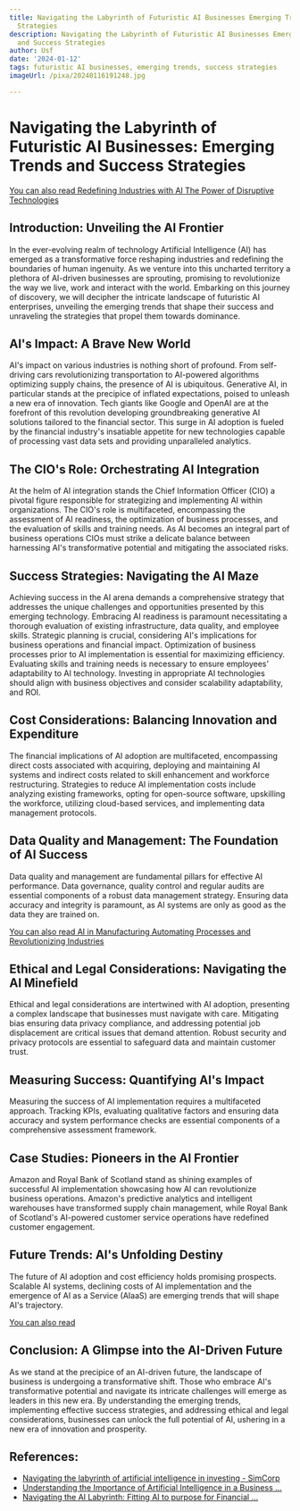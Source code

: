```yaml
---
title: Navigating the Labyrinth of Futuristic AI Businesses Emerging Trends and Success
  Strategies
description: Navigating the Labyrinth of Futuristic AI Businesses Emerging Trends
  and Success Strategies
author: Usf
date: '2024-01-12'
tags: futuristic AI businesses, emerging trends, success strategies
imageUrl: /pixa/20240116191248.jpg

---
```

# Navigating the  Labyrinth of Futuristic AI Businesses: Emerging Trends and Success Strategies

[You  can also read Redefining  Industries with AI The  Power of Disruptive Technologies](Redefining%20Industries%20with%20AI%20The%20Power%20of%20Disruptive%20Technologies)


## Introduction: Unveiling the AI  Frontier

In the ever-evolving realm of technology Artificial Intelligence (AI) has emerged  as a  transformative force reshaping industries and redefining the boundaries of human  ingenuity. As we venture into this uncharted territory a plethora of AI-driven businesses  are sprouting,  promising  to revolutionize the way  we live, work  and interact with the  world. Embarking on this journey of discovery, we will decipher the intricate  landscape of futuristic AI enterprises, unveiling the emerging trends that shape their success and unraveling  the strategies that propel them towards dominance.

## AI's Impact: A  Brave New World

AI's impact on various industries  is nothing short of profound. From self-driving cars revolutionizing transportation to AI-powered algorithms  optimizing supply chains, the presence of  AI is  ubiquitous. Generative AI, in particular stands  at the precipice  of inflated expectations, poised to unleash  a new era of innovation. Tech giants like  Google and OpenAI are at the forefront of this revolution developing  groundbreaking generative AI  solutions tailored to the financial sector. This surge in AI adoption is fueled by the financial industry's insatiable appetite for new technologies  capable  of processing vast data sets and providing unparalleled  analytics.

## The CIO's Role:  Orchestrating  AI Integration

At  the helm of AI integration stands the Chief Information Officer (CIO) a pivotal figure responsible for strategizing and implementing AI within organizations.  The CIO's role is multifaceted, encompassing the assessment of AI readiness, the optimization of business processes, and the evaluation  of skills and  training needs. As AI becomes an integral part of business operations  CIOs must strike a delicate balance between harnessing AI's transformative potential and mitigating  the associated risks.

## Success Strategies: Navigating the AI Maze

Achieving success in the AI arena demands a comprehensive strategy that addresses the  unique challenges and opportunities presented by this emerging technology. Embracing AI readiness is  paramount necessitating a thorough evaluation of existing  infrastructure, data quality, and employee skills. Strategic  planning is crucial, considering AI's implications for  business operations and financial impact. Optimization  of business processes prior to AI implementation is essential for maximizing efficiency. Evaluating skills and training needs is necessary to ensure employees' adaptability to AI technology. Investing in appropriate AI technologies should align with business objectives and consider  scalability adaptability, and ROI.

##  Cost Considerations: Balancing Innovation and Expenditure

The financial implications of  AI adoption  are multifaceted, encompassing direct costs  associated with acquiring, deploying and maintaining AI systems and  indirect costs related to skill enhancement and workforce restructuring. Strategies to reduce AI implementation costs include  analyzing existing frameworks, opting for open-source software, upskilling the workforce, utilizing cloud-based services, and implementing data management protocols.

## Data Quality and Management: The Foundation of AI Success

Data quality and management are fundamental pillars for effective AI performance. Data governance, quality control and regular audits are essential  components of a  robust data management strategy. Ensuring data accuracy  and integrity is paramount, as AI systems are only as good as  the data they are  trained on.

[You can also read AI in Manufacturing Automating  Processes and Revolutionizing Industries](AI%20in%20Manufacturing%20Automating%20Processes%20and%20Revolutionizing%20Industries)


##  Ethical and Legal Considerations: Navigating  the AI Minefield

Ethical and legal considerations are  intertwined with AI adoption, presenting a complex landscape that businesses must  navigate with care. Mitigating bias ensuring  data privacy compliance, and addressing potential job displacement are critical issues that demand attention. Robust security and privacy protocols are essential to safeguard data and maintain customer trust.

## Measuring Success: Quantifying AI's Impact

Measuring the success of AI implementation requires a multifaceted approach. Tracking KPIs, evaluating qualitative factors and ensuring data accuracy and system performance checks are  essential components of  a comprehensive assessment framework.

## Case Studies: Pioneers in the AI Frontier

Amazon and Royal Bank of Scotland stand  as shining examples of successful AI implementation showcasing how AI can revolutionize business operations. Amazon's predictive analytics  and intelligent warehouses have transformed supply chain management, while Royal Bank of  Scotland's AI-powered customer service  operations have redefined customer engagement.

## Future Trends: AI's Unfolding Destiny

The future of AI adoption and cost efficiency holds promising prospects. Scalable AI systems, declining costs of AI implementation and the emergence of AI as a Service  (AIaaS) are  emerging  trends that will shape AI's trajectory.

[You can also read ]()


## Conclusion: A Glimpse into the AI-Driven  Future

As we stand at the precipice of an AI-driven future, the landscape of business is undergoing a transformative  shift. Those who embrace AI's transformative potential and navigate its intricate challenges will  emerge as leaders in this new era. By  understanding the emerging trends, implementing effective success strategies, and addressing ethical and legal considerations, businesses can unlock the  full potential of AI, ushering  in a new era of innovation and prosperity.

## References:
- [Navigating the labyrinth of artificial intelligence in investing - SimCorp](https://www.simcorp.com/en/insights/industry-articles/2023/navigating-the-labyrinth-of-artificial-intelligence-in-investing)
- [Understanding the Importance of Artificial Intelligence in a Business ...](https://www.linkedin.com/pulse/understanding-importance-artificial-intelligence-chris-chiancone-shxgc)
- [Navigating the AI Labyrinth: Fitting AI to purpose for Financial ...](https://medium.com/@carsten.krause/navigating-the-ai-labyrinth-fitting-ai-to-purpose-for-financial-institutions-1fc818a49485)
